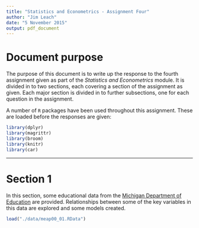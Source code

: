 ```yaml
---
title: "Statistics and Econometrics - Assignment Four"
author: "Jim Leach"
date: "5 November 2015"
output: pdf_document
---
```


# Document purpose

The purpose of this document is to write up the response to the fourth assignment given as part of the _Statistics and Econometrics_ module. It is divided in to two sections, each covering a section of the assignment as given. Each major section is divided in to further subsections, one for each question in the assignment.

A number of `R` packages have been used throughout this assignment. These are loaded before the responses are given:

```r
library(dplyr)
library(magrittr)
library(broom)
library(knitr)
library(car)
```

***

# Section 1

In this section, some educational data from the [Michigan Department of Education](www.michigan.gov/mde) are provided. Relationships between some of the key variables in this data are explored and some models created.

```r
load("./data/meap00_01.RData")
```

